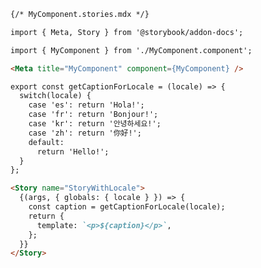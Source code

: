 ```md
{/* MyComponent.stories.mdx */}

import { Meta, Story } from '@storybook/addon-docs';

import { MyComponent } from './MyComponent.component';

<Meta title="MyComponent" component={MyComponent} />

export const getCaptionForLocale = (locale) => {
  switch(locale) {
    case 'es': return 'Hola!';
    case 'fr': return 'Bonjour!';
    case 'kr': return '안녕하세요!';
    case 'zh': return '你好!';
    default:
      return 'Hello!';
  }
};

<Story name="StoryWithLocale">
  {(args, { globals: { locale } }) => {
    const caption = getCaptionForLocale(locale);
    return {
      template: `<p>${caption}</p>`,
    };
  }}
</Story>
```